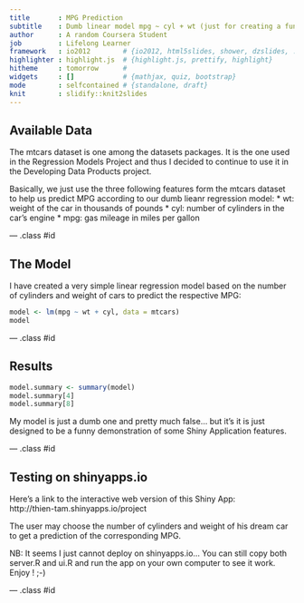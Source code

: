 ```yaml
---
title       : MPG Prediction
subtitle    : Dumb linear model mpg ~ cyl + wt (just for creating a funny Shiny App !)
author      : A random Coursera Student
job         : Lifelong Learner
framework   : io2012        # {io2012, html5slides, shower, dzslides, ...}
highlighter : highlight.js  # {highlight.js, prettify, highlight}
hitheme     : tomorrow      # 
widgets     : []            # {mathjax, quiz, bootstrap}
mode        : selfcontained # {standalone, draft}
knit        : slidify::knit2slides
---
```


## Available Data

The mtcars dataset is one among the datasets packages. It is the one used in the Regression Models Project and thus I decided to continue to use it in the Developing Data Products project.
<p>
Basically, we just use the three following features form the mtcars dataset to help us predict MPG according to our dumb lieanr regression model:
* wt: weight of the car in thousands of pounds 
* cyl: number of cylinders in the car's engine
* mpg: gas mileage in miles per gallon

--- .class #id 

## The Model

I have created a very simple linear regression model based on the number of cylinders and weight of cars to predict the respective MPG:
```r
model <- lm(mpg ~ wt + cyl, data = mtcars)
model
```

--- .class #id 

## Results

```r
model.summary <- summary(model)
model.summary[4]
model.summary[8]
```

My model is just a dumb one and pretty much false... but it's it is just designed to be a funny demonstration of some Shiny Application features.

--- .class #id

## Testing on shinyapps.io

Here's a link to the interactive web version of this Shiny App:   
http://thien-tam.shinyapps.io/project

The user may choose the number of cylinders and weight of his dream car to get a prediction of the corresponding MPG.

NB: It seems I just cannot deploy on shinyapps.io... You can still copy both server.R and ui.R and run the app on your own computer to see it work. Enjoy ! ;-)

--- .class #id
